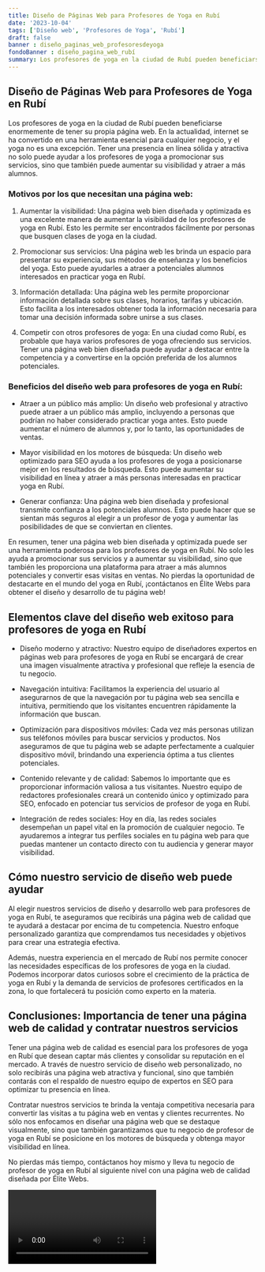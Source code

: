 ```yaml
---
title: Diseño de Páginas Web para Profesores de Yoga en Rubí
date: '2023-10-04'
tags: ['Diseño web', 'Profesores de Yoga', 'Rubí']
draft: false
banner : diseño_paginas_web_profesoresdeyoga
fondoBanner : diseño_pagina_web_rubí
summary: Los profesores de yoga en la ciudad de Rubí pueden beneficiarse enormemente de tener su propia página web. En la actualidad, internet se ha convertido en una herramienta esencial para cualquier negocio, y el yoga no es una excepción. Tener una presencia en línea sólida y atractiva no solo puede ayudar a los profesores de yoga a promocionar sus servicios, sino que también puede aumentar su visibilidad y atraer a más alumnos. 
---
```


## Diseño de Páginas Web para Profesores de Yoga en Rubí

Los profesores de yoga en la ciudad de Rubí pueden beneficiarse enormemente de tener su propia página web. En la actualidad, internet se ha convertido en una herramienta esencial para cualquier negocio, y el yoga no es una excepción. Tener una presencia en línea sólida y atractiva no solo puede ayudar a los profesores de yoga a promocionar sus servicios, sino que también puede aumentar su visibilidad y atraer a más alumnos. 

### Motivos por los que necesitan una página web:

1. Aumentar la visibilidad: Una página web bien diseñada y optimizada es una excelente manera de aumentar la visibilidad de los profesores de yoga en Rubí. Esto les permite ser encontrados fácilmente por personas que busquen clases de yoga en la ciudad.

2. Promocionar sus servicios: Una página web les brinda un espacio para presentar su experiencia, sus métodos de enseñanza y los beneficios del yoga. Esto puede ayudarles a atraer a potenciales alumnos interesados en practicar yoga en Rubí.

3. Información detallada: Una página web les permite proporcionar información detallada sobre sus clases, horarios, tarifas y ubicación. Esto facilita a los interesados obtener toda la información necesaria para tomar una decisión informada sobre unirse a sus clases.

4. Competir con otros profesores de yoga: En una ciudad como Rubí, es probable que haya varios profesores de yoga ofreciendo sus servicios. Tener una página web bien diseñada puede ayudar a destacar entre la competencia y a convertirse en la opción preferida de los alumnos potenciales.

### Beneficios del diseño web para profesores de yoga en Rubí:

- Atraer a un público más amplio: Un diseño web profesional y atractivo puede atraer a un público más amplio, incluyendo a personas que podrían no haber considerado practicar yoga antes. Esto puede aumentar el número de alumnos y, por lo tanto, las oportunidades de ventas.

- Mayor visibilidad en los motores de búsqueda: Un diseño web optimizado para SEO ayuda a los profesores de yoga a posicionarse mejor en los resultados de búsqueda. Esto puede aumentar su visibilidad en línea y atraer a más personas interesadas en practicar yoga en Rubí.

- Generar confianza: Una página web bien diseñada y profesional transmite confianza a los potenciales alumnos. Esto puede hacer que se sientan más seguros al elegir a un profesor de yoga y aumentar las posibilidades de que se conviertan en clientes.

En resumen, tener una página web bien diseñada y optimizada puede ser una herramienta poderosa para los profesores de yoga en Rubí. No solo les ayuda a promocionar sus servicios y a aumentar su visibilidad, sino que también les proporciona una plataforma para atraer a más alumnos potenciales y convertir esas visitas en ventas. No pierdas la oportunidad de destacarte en el mundo del yoga en Rubí, ¡contáctanos en Élite Webs para obtener el diseño y desarrollo de tu página web!

<GifSeo />

<Cta />

## Elementos clave del diseño web exitoso para profesores de yoga en Rubí

- Diseño moderno y atractivo: Nuestro equipo de diseñadores expertos en páginas web para profesores de yoga en Rubí se encargará de crear una imagen visualmente atractiva y profesional que refleje la esencia de tu negocio.

- Navegación intuitiva: Facilitamos la experiencia del usuario al asegurarnos de que la navegación por tu página web sea sencilla e intuitiva, permitiendo que los visitantes encuentren rápidamente la información que buscan.

- Optimización para dispositivos móviles: Cada vez más personas utilizan sus teléfonos móviles para buscar servicios y productos. Nos aseguramos de que tu página web se adapte perfectamente a cualquier dispositivo móvil, brindando una experiencia óptima a tus clientes potenciales.

- Contenido relevante y de calidad: Sabemos lo importante que es proporcionar información valiosa a tus visitantes. Nuestro equipo de redactores profesionales creará un contenido único y optimizado para SEO, enfocado en potenciar tus servicios de profesor de yoga en Rubí.

- Integración de redes sociales: Hoy en día, las redes sociales desempeñan un papel vital en la promoción de cualquier negocio. Te ayudaremos a integrar tus perfiles sociales en tu página web para que puedas mantener un contacto directo con tu audiencia y generar mayor visibilidad.

## Cómo nuestro servicio de diseño web puede ayudar

Al elegir nuestros servicios de diseño y desarrollo web para profesores de yoga en Rubí, te aseguramos que recibirás una página web de calidad que te ayudará a destacar por encima de tu competencia. Nuestro enfoque personalizado garantiza que comprendamos tus necesidades y objetivos para crear una estrategia efectiva.

Además, nuestra experiencia en el mercado de Rubí nos permite conocer las necesidades específicas de los profesores de yoga en la ciudad. Podemos incorporar datos curiosos sobre el crecimiento de la práctica de yoga en Rubí y la demanda de servicios de profesores certificados en la zona, lo que fortalecerá tu posición como experto en la materia.

## Conclusiones: Importancia de tener una página web de calidad y contratar nuestros servicios

Tener una página web de calidad es esencial para los profesores de yoga en Rubí que desean captar más clientes y consolidar su reputación en el mercado. A través de nuestro servicio de diseño web personalizado, no solo recibirás una página web atractiva y funcional, sino que también contarás con el respaldo de nuestro equipo de expertos en SEO para optimizar tu presencia en línea.

Contratar nuestros servicios te brinda la ventaja competitiva necesaria para convertir las visitas a tu página web en ventas y clientes recurrentes. No sólo nos enfocamos en diseñar una página web que se destaque visualmente, sino que también garantizamos que tu negocio de profesor de yoga en Rubí se posicione en los motores de búsqueda y obtenga mayor visibilidad en línea.

No pierdas más tiempo, contáctanos hoy mismo y lleva tu negocio de profesor de yoga en Rubí al siguiente nivel con una página web de calidad diseñada por Élite Webs.

<Video />

<CtaBot job='Profesores de Yoga' city='Rubí'/>

<Gmaps query='Rubí+españa+maps' />